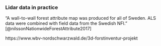 
### Lidar data in practice

"A wall-to-wall forest attribute map was produced for all of Sweden. ALS data were combined with field data from the Swedish NFI." [@nilssonNationwideForestAttribute2017]

https://www.wbv-nordschwarzwald.de/3d-forstinventur-projekt
